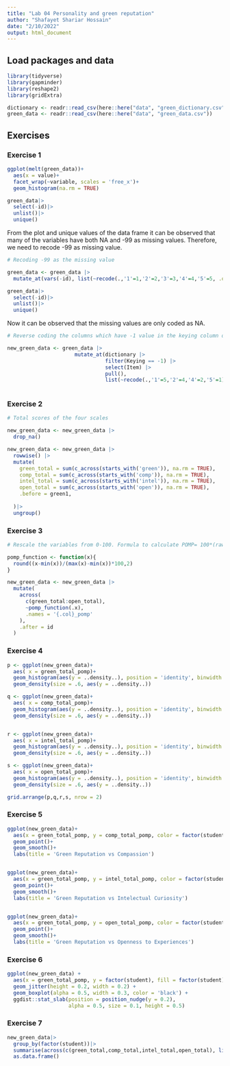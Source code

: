 ```yaml
---
title: "Lab 04 Personality and green reputation"
author: "Shafayet Shariar Hossain"
date: "2/10/2022"
output: html_document
---
```


## Load packages and data

```r
library(tidyverse)
library(gapminder)
library(reshape2)
library(gridExtra)

dictionary <- readr::read_csv(here::here("data", "green_dictionary.csv"))
green_data <- readr::read_csv(here::here("data", "green_data.csv"))


```





## Exercises

### Exercise 1


```r

ggplot(melt(green_data))+
  aes(x = value)+
  facet_wrap(~variable, scales = 'free_x')+
  geom_histogram(na.rm = TRUE)

green_data|>
  select(-id)|>
  unlist()|>
  unique()

```

From the plot and unique values of the data frame it can be observed that many of the variables have both NA and -99 as missing values. Therefore, we need to recode -99 as missing value.


```r

# Recoding -99 as the missing value

green_data <- green_data |>
  mutate_at(vars(-id), list(~recode(.,'1'=1,'2'=2,'3'=3,'4'=4,'5'=5, .default = NA_real_)))

green_data|>
  select(-id)|>
  unlist()|>
  unique()


```

Now it can be observed that the missing values are only coded as NA.

```r

# Reverse coding the columns which have -1 value in the keying column of the dictionary file

new_green_data <- green_data |>
                      mutate_at(dictionary |> 
                                filter(Keying == -1) |> 
                                select(Item) |>
                                pull(),
                                list(~recode(.,'1'=5,'2'=4,'4'=2,'5'=1)))
                                
```

### Exercise 2


```r

# Total scores of the four scales

new_green_data <- new_green_data |>
  drop_na()

new_green_data <- new_green_data |>
  rowwise() |>
  mutate(
    green_total = sum(c_across(starts_with('green')), na.rm = TRUE),
    comp_total = sum(c_across(starts_with('comp')), na.rm = TRUE),
    intel_total = sum(c_across(starts_with('intel')), na.rm = TRUE),
    open_total = sum(c_across(starts_with('open')), na.rm = TRUE),
    .before = green1,
    
  )|>
  ungroup()


```

### Exercise 3


```r
# Rescale the variables from 0-100. Formula to calculate POMP= 100*(raw - min)/(max - min)

pomp_function <- function(x){
  round((x-min(x))/(max(x)-min(x))*100,2)
}

new_green_data <- new_green_data |>
  mutate(
    across(
      c(green_total:open_total),
      ~pomp_function(.x),
      .names = '{.col}_pomp'
    ),
    .after = id
  )


```


### Exercise 4


```r


p <- ggplot(new_green_data)+
  aes( x = green_total_pomp)+
  geom_histogram(aes(y = ..density..), position = 'identity', binwidth = 15)+
  geom_density(size = .6, aes(y = ..density..))

q <- ggplot(new_green_data)+
  aes( x = comp_total_pomp)+
  geom_histogram(aes(y = ..density..), position = 'identity', binwidth = 10)+
  geom_density(size = .6, aes(y = ..density..))


r <- ggplot(new_green_data)+
  aes( x = intel_total_pomp)+
  geom_histogram(aes(y = ..density..), position = 'identity', binwidth = 12)+
  geom_density(size = .6, aes(y = ..density..))

s <- ggplot(new_green_data)+
  aes( x = open_total_pomp)+
  geom_histogram(aes(y = ..density..), position = 'identity', binwidth = 10)+
  geom_density(size = .6, aes(y = ..density..))

grid.arrange(p,q,r,s, nrow = 2)

```


### Exercise 5


```r

ggplot(new_green_data)+
  aes(x = green_total_pomp, y = comp_total_pomp, color = factor(student))+
  geom_point()+
  geom_smooth()+
  labs(title = 'Green Reputation vs Compassion')


ggplot(new_green_data)+
  aes(x = green_total_pomp, y = intel_total_pomp, color = factor(student))+
  geom_point()+
  geom_smooth()+
  labs(title = 'Green Reputation vs Intelectual Curiosity')


ggplot(new_green_data)+
  aes(x = green_total_pomp, y = open_total_pomp, color = factor(student))+
  geom_point()+
  geom_smooth()+
  labs(title = 'Green Reputation vs Openness to Experiences')

```



### Exercise 6


```r


ggplot(new_green_data) +
  aes(x = green_total_pomp, y = factor(student), fill = factor(student), color = factor(student)) + 
  geom_jitter(height = 0.2, width = 0.2) +
  geom_boxplot(alpha = 0.5, width = 0.3, color = 'black') +
  ggdist::stat_slab(position = position_nudge(y = 0.2),
                    alpha = 0.5, size = 0.1, height = 0.5)
```



### Exercise 7

```r

new_green_data|>
  group_by(factor(student))|>
  summarise(across(c(green_total,comp_total,intel_total,open_total), list(mean = mean, stddev = sd, median = median, min = min, max = max)))|>
  as.data.frame()
  
```

